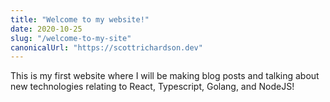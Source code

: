 ```yaml
---
title: "Welcome to my website!"
date: 2020-10-25
slug: "/welcome-to-my-site"
canonicalUrl: "https://scottrichardson.dev"
---
```


This is my first website where I will be making blog posts and talking about new technologies relating to 
React, Typescript, Golang, and NodeJS!